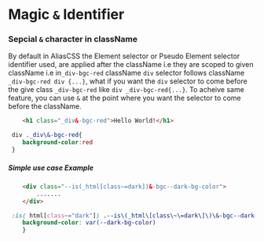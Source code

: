 # Magic `&` Identifier

### Sepcial `&` character in className

By default in AliasCSS the Element selector or Pseudo Element selector identifier used, are applied after the className i.e they are 
scoped to given className i.e in`_div-bgc-red` className `div` selector follows className `_div-bgc-red div {...}`, what if you want 
the `div` selector to come before the give class `_div-bgc-red`  like `div _div-bgc-red{...}`. To acheive same feature, you can 
use `&` at the point where you want the selector to come before the className.
```html
    <h1 class="_div&-bgc-red">Hello World!</h1>
``` 
```css
 div ._div\&-bgc-red{
    background-color:red
 }
```
##### Simple use case Example
```html
    <div class="--is(_html[class~=dark])&-bgc--dark-bg-color">
        .......
    </div>
``` 
```css
 :is( html[class~="dark"]) .--is\(_html\[class\~\=dark\]\)\&-bgc--dark-bg-color{
    background-color: var(--dark-bg-color)
    }
 
 ```

 
